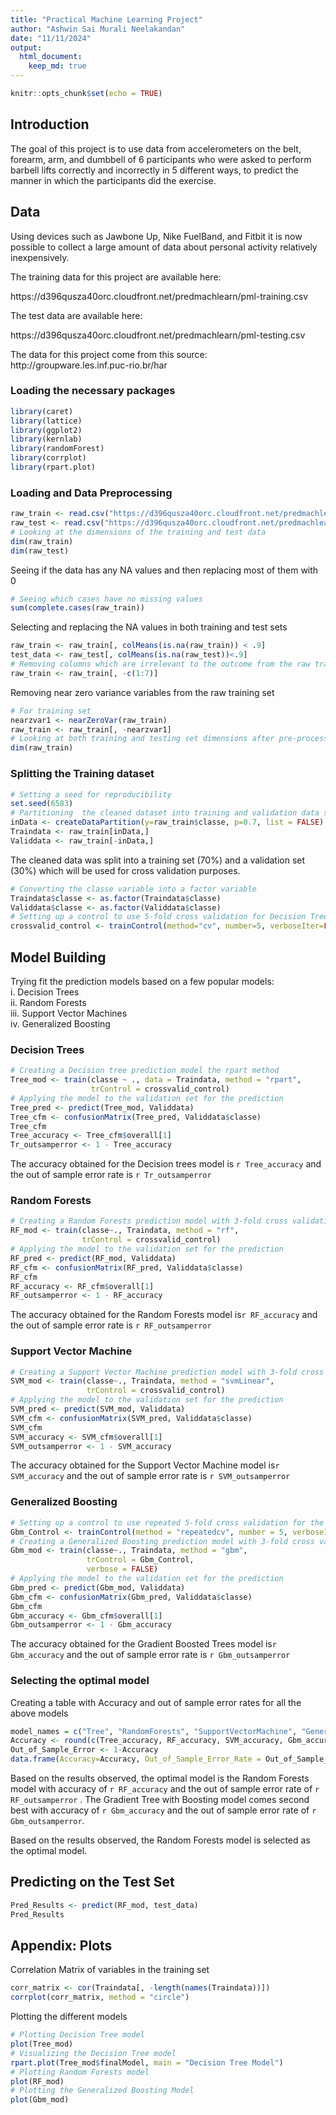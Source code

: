 ---
title: "Practical Machine Learning Project"
author: "Ashwin Sai Murali Neelakandan"
date: "11/11/2024"
output: 
  html_document: 
    keep_md: true
---

```{r setup, include=FALSE}
knitr::opts_chunk$set(echo = TRUE)
```

## Introduction  

The goal of this project is to use data from accelerometers on the belt, forearm, arm, and dumbbell of 6 participants who were asked to perform barbell lifts correctly and incorrectly in 5 different ways, to predict the manner in which the participants did the exercise.  

## Data  
  
Using devices such as Jawbone Up, Nike FuelBand, and Fitbit it is now possible to collect a large amount of data about personal activity relatively inexpensively.   

The training data for this project are available here: 

https://d396qusza40orc.cloudfront.net/predmachlearn/pml-training.csv

The test data are available here:

https://d396qusza40orc.cloudfront.net/predmachlearn/pml-testing.csv

The data for this project come from this source: 
http://groupware.les.inf.puc-rio.br/har
  
### Loading the necessary packages  
```{r}
library(caret)
library(lattice)
library(ggplot2)
library(kernlab)
library(randomForest)
library(corrplot)
library(rpart.plot)
```  

### Loading and Data Preprocessing  
```{r, cache=TRUE}
raw_train <- read.csv("https://d396qusza40orc.cloudfront.net/predmachlearn/pml-training.csv")
raw_test <- read.csv("https://d396qusza40orc.cloudfront.net/predmachlearn/pml-testing.csv")
# Looking at the dimensions of the training and test data  
dim(raw_train)
dim(raw_test)
```  

Seeing if the data has any NA values and then replacing most of them with 0
```{r}
# Seeing which cases have no missing values
sum(complete.cases(raw_train))
```
  
  
Selecting and replacing the NA values in both training and test sets  
```{r}
raw_train <- raw_train[, colMeans(is.na(raw_train)) < .9]
test_data <- raw_test[, colMeans(is.na(raw_test))<.9]
# Removing columns which are irrelevant to the outcome from the raw training data
raw_train <- raw_train[, -c(1:7)]
```  

Removing near zero variance variables from the raw training set
```{r}
# For training set
nearzvar1 <- nearZeroVar(raw_train)
raw_train <- raw_train[, -nearzvar1]
# Looking at both training and testing set dimensions after pre-processing
dim(raw_train)
```  

### Splitting the Training dataset  

```{r, cache=TRUE}
# Setting a seed for reproducibility
set.seed(6583)
# Partitioning  the cleaned dataset into training and validation data sets
inData <- createDataPartition(y=raw_train$classe, p=0.7, list = FALSE)
Traindata <- raw_train[inData,]
Validdata <- raw_train[-inData,]
```  
The cleaned data was split into a training set (70%) and a validation set (30%) which will be used for cross validation purposes.  

```{r}
# Converting the classe variable into a factor variable
Traindata$classe <- as.factor(Traindata$classe)
Validdata$classe <- as.factor(Validdata$classe)
# Setting up a control to use 5-fold cross validation for Decision Trees, Random Forests, and Support Vector Machine models
crossvalid_control <- trainControl(method="cv", number=5, verboseIter=FALSE)
```  

## Model Building 

Trying fit the prediction models based on a few popular models:  
i. Decision Trees  
ii. Random Forests    
iii. Support Vector Machines   
iv. Generalized Boosting   
  
### Decision Trees  

```{r, cache=TRUE}
# Creating a Decision tree prediction model the rpart method
Tree_mod <- train(classe ~ ., data = Traindata, method = "rpart", 
                  trControl = crossvalid_control)
# Applying the model to the validation set for the prediction
Tree_pred <- predict(Tree_mod, Validdata)
Tree_cfm <- confusionMatrix(Tree_pred, Validdata$classe)
Tree_cfm
Tree_accuracy <- Tree_cfm$overall[1]
Tr_outsamperror <- 1 - Tree_accuracy
```  

The accuracy obtained for the Decision trees model is `r Tree_accuracy` and the out of sample error rate is `r Tr_outsamperror`   

### Random Forests

```{r, cache=TRUE}
# Creating a Random Forests prediction model with 3-fold cross validation
RF_mod <- train(classe~., Traindata, method = "rf", 
                trControl = crossvalid_control)
# Applying the model to the validation set for the prediction
RF_pred <- predict(RF_mod, Validdata)
RF_cfm <- confusionMatrix(RF_pred, Validdata$classe)
RF_cfm
RF_accuracy <- RF_cfm$overall[1]
RF_outsamperror <- 1 - RF_accuracy
```  
The accuracy obtained for the Random Forests model is`r RF_accuracy` and the out of sample error rate is `r RF_outsamperror`  
  
### Support Vector Machine  

```{r, cache=TRUE}
# Creating a Support Vector Machine prediction model with 3-fold cross validation
SVM_mod <- train(classe~., Traindata, method = "svmLinear",
                 trControl = crossvalid_control)
# Applying the model to the validation set for the prediction
SVM_pred <- predict(SVM_mod, Validdata)
SVM_cfm <- confusionMatrix(SVM_pred, Validdata$classe)
SVM_cfm
SVM_accuracy <- SVM_cfm$overall[1]
SVM_outsamperror <- 1 - SVM_accuracy
```   
The accuracy obtained for the Support Vector Machine model is`r SVM_accuracy` and the out of sample error rate is `r SVM_outsamperror`  
    
### Generalized Boosting  

```{r, cache=TRUE}
# Setting up a control to use repeated 5-fold cross validation for the Generalized Boosting model
Gbm_Control <- trainControl(method = "repeatedcv", number = 5, verboseIter = FALSE)
# Creating a Generalized Boosting prediction model with 3-fold cross validation
Gbm_mod <- train(classe~., Traindata, method = "gbm", 
                 trControl = Gbm_Control, 
                 verbose = FALSE)
# Applying the model to the validation set for the prediction
Gbm_pred <- predict(Gbm_mod, Validdata)
Gbm_cfm <- confusionMatrix(Gbm_pred, Validdata$classe)
Gbm_cfm
Gbm_accuracy <- Gbm_cfm$overall[1]
Gbm_outsamperror <- 1 - Gbm_accuracy
```   
The accuracy obtained for the Gradient Boosted Trees model is`r Gbm_accuracy` and the out of sample error rate is `r Gbm_outsamperror` 

### Selecting the optimal model  

Creating a table with Accuracy and out of sample error rates for all the above models  

```{r}
model_names = c("Tree", "RandomForests", "SupportVectorMachine", "GeneralizedBoosting")
Accuracy <- round(c(Tree_accuracy, RF_accuracy, SVM_accuracy, Gbm_accuracy), 3)
Out_of_Sample_Error <- 1-Accuracy
data.frame(Accuracy=Accuracy, Out_of_Sample_Error_Rate = Out_of_Sample_Error, row.names = model_names)
```  

Based on the results observed, the optimal model is the Random Forests model with accuracy of `r RF_accuracy` and the out of sample error rate of `r RF_outsamperror` . The Gradient Tree with Boosting model comes second best with accuracy of `r Gbm_accuracy` and the out of sample error rate of `r Gbm_outsamperror`. 
  
Based on the results observed, the Random Forests model is selected as the optimal model.  

##  Predicting on the Test Set  

```{r}
Pred_Results <- predict(RF_mod, test_data)
Pred_Results
```  
  
## Appendix: Plots  
  
Correlation Matrix of variables in the training set  

```{r}
corr_matrix <- cor(Traindata[, -length(names(Traindata))])
corrplot(corr_matrix, method = "circle")
```  

Plotting the different models  
```{r}
# Plotting Decision Tree model
plot(Tree_mod)
# Visualizing the Decision Tree model
rpart.plot(Tree_mod$finalModel, main = "Decision Tree Model")
# Plotting Random Forests model
plot(RF_mod)
# Plotting the Generalized Boosting Model
plot(Gbm_mod)
```  


